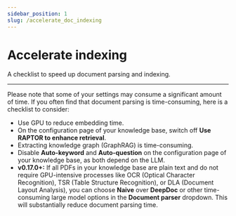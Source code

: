 ```yaml
---
sidebar_position: 1
slug: /accelerate_doc_indexing
---
```


# Accelerate indexing

A checklist to speed up document parsing and indexing.

---

Please note that some of your settings may consume a significant amount of time. If you often find that document parsing is time-consuming, here is a checklist to consider:

- Use GPU to reduce embedding time.
- On the configuration page of your knowledge base, switch off **Use RAPTOR to enhance retrieval**.
- Extracting knowledge graph (GraphRAG) is time-consuming.
- Disable **Auto-keyword** and **Auto-question** on the configuration page of your knowledge base, as both depend on the LLM.
- **v0.17.0+:** If all PDFs in your knowledge base are plain text and do not require GPU-intensive processes like OCR (Optical Character Recognition), TSR (Table Structure Recognition), or DLA (Document Layout Analysis), you can choose **Naive** over **DeepDoc** or other time-consuming large model options in the **Document parser** dropdown. This will substantially reduce document parsing time.

